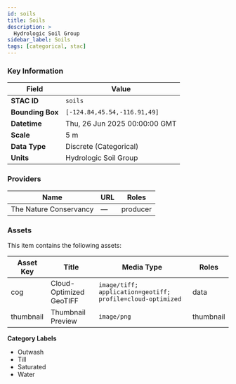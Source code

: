 ```yaml
---
id: soils
title: Soils
description: >
  Hydrologic Soil Group
sidebar_label: Soils
tags: [categorical, stac]
---
```



<LayerDemo layerKey="soils" />

### Key Information

| Field            | Value                         |
| ---------------- | ----------------------------- |
| **STAC ID**      | `soils`                       |
| **Bounding Box** | `[-124.84,45.54,-116.91,49]`  |
| **Datetime**     | Thu, 26 Jun 2025 00:00:00 GMT |
| **Scale**        | 5 m                           |
| **Data Type**    | Discrete (Categorical)        |
| **Units**        | Hydrologic Soil Group         |

### Providers

| Name                   | URL | Roles    |
| ---------------------- | --- | -------- |
| The Nature Conservancy | —   | producer |

### Assets

This item contains the following assets:

| Asset Key | Title                   | Media Type                                                 | Roles     |
| --------- | ----------------------- | ---------------------------------------------------------- | --------- |
| cog       | Cloud-Optimized GeoTIFF | `image/tiff; application=geotiff; profile=cloud-optimized` | data      |
| thumbnail | Thumbnail Preview       | `image/png`                                                | thumbnail |

**Category Labels**

- Outwash
- Till
- Saturated
- Water
